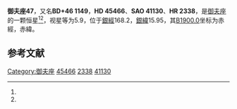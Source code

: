 {{Starbox begin
| name = 御夫座47
}}
{{Starbox observe
| epoch = [[J2000.0|J2000.0]]
| constell = [[御夫座|御夫座]]<ref name=SIMBAD>{{cite web
 | url=http://simbad.u-strasbg.fr/simbad/sim-id?Ident=HR+2338
 | title=Pulsating variable Star
 | publisher=Centre de Données astronomiques de Strasbourg
 | work=SIMBAD
 | accessdate=2012-07-13
 | archive-date=2019-09-16
 | archive-url=https://web.archive.org/web/20190916135749/http://simbad.u-strasbg.fr/simbad/sim-id?Ident=HR+2338
 }}</ref><ref name=DATA>{{cite web
 | url=http://vizier.u-strasbg.fr/viz-bin/VizieR-5?-out.add=.&-source=5050&-corr=PK=HR&-out.max=9999&HR=2338
 | title=VizieR Detailed Page
 | accessdate=2012-07-13
 | archive-date=2016-03-04
 | archive-url=https://web.archive.org/web/20160304221956/http://vizier.u-strasbg.fr/viz-bin/VizieR-5?-out.add=.&-source=5050&-corr=PK=HR&-out.max=9999&HR=2338
 }}</ref>
| 星官 = 
| ra = {{RA|6|30|3}}<ref name=SIMBAD /><ref name=DATA />
| dec = {{DEC|+46|41|8}}<ref name=SIMBAD /><ref name=DATA />
| appmag_v = 5.9<ref name=SIMBAD /><ref name=DATA />
}}
{{Starbox character
| class = gK4<ref name=SIMBAD /><ref name=DATA />
| b-v = 1.44<ref name=SIMBAD /><ref name=DATA />
| u-b = <ref name=SIMBAD /><ref name=DATA />
| r-i = <ref name=SIMBAD /><ref name=DATA />
| variable = 
}}
{{Starbox astrometry
| radial_v = 
| prop_mo_ra = -47
| parallax = 0.017
| p_error = 
}}
{{Starbox catalog
| names =BD+46 1149，[[SAO星表|SAO]] 41130，[[HD星表|HD]] 45466，[[HR星表|HR]] 2338}}
{{Starbox reference |Simbad=HR+2338}}
{{Starbox end}}

'''御夫座47'''，又名'''BD+46 1149'''，'''HD 45466'''、'''SAO 41130'''、'''HR 2338'''，是[[御夫座|御夫座]]的一颗恒星<ref name=SIMBAD /><ref name=DATA />，视星等为5.9，位于[[銀道座標系|銀經]]168.2，[[銀道座標系|銀緯]]15.95，其[[B1900.0|B1900.0]]坐标为赤經{{RA|6|22|34.7}}，赤緯{{DEC|+46|15.95|57}}。

== 参考文献 ==
{{reflist}}

{{star-stub}}

{{御夫座恒星}}
{{星官|座旗|9|11}}
[[Category:御夫座|Category:御夫座]]
[[Category:HD和HDE天體|45466]]
[[Category:HR天體|2338]]
[[Category:SAO天體|41130]]